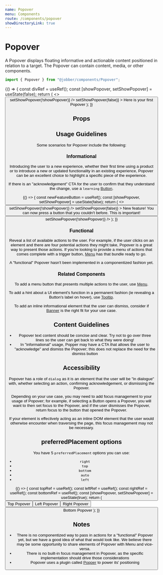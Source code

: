```yaml
---
name: Popover
menu: Components
route: /components/popover
showDirectoryLink: true
---
```



# Popover

A Popover displays floating informative and actionable content positioned in
relation to a target. The Popover can contain content, media, or other
components.

```ts
import { Popover } from "@jobber/components/Popover";
```

<Playground>
  {() => {
    const divRef = useRef();
    const [showPopover, setShowPopover] = useState(false);
    return (
      <>
        <span ref={divRef}>
          <Button
            label="Toggle Popover"
            onClick={() => setShowPopover(!showPopover)}
          />
        </span>
        <Popover
          attachTo={divRef}
          open={showPopover}
          preferredPlacement="right"
          onRequestClose={() => setShowPopover(false)}
        >
          <Content>Here is your first Popover</Content>
        </Popover>
      </>
    );
  }}
</Playground>

## Props

<Props of={Popover} />

## Usage Guidelines

Some scenarios for Popover include the following:

### Informational

Introducing the user to a new experience, whether their first time using a
product or to introduce a new or updated functionality in an existing
experience, Popover can be an excellent choice to highlight a specific piece of
the experience.

If there is an "acknowledgement" CTA for the user to confirm that they
understand the change, use a `learning`
[Button](https://atlantis.getjobber.com/components/button).

<Playground>
  {() => {
    const newFeatureButton = useRef();
    const [showPopover, setShowPopover] = useState(false);
    return (
      <>
        <span ref={newFeatureButton}>
          <Button
            label="New Feature"
            onClick={() => setShowPopover(!showPopover)}
          />
        </span>
        <Popover
          attachTo={newFeatureButton}
          open={showPopover}
          preferredPlacement="right"
          onRequestClose={() => setShowPopover(false)}
        >
          <Content>
            <Heading>New feature!</Heading>
            <Text>
              You can now press a button that you couldn't before. This is
              important!
            </Text>
            <Button
              label="Got it"
              variation="learning"
              onClick={() => setShowPopover(!showPopover)}
            />
          </Content>
        </Popover>
      </>
    );
  }}
</Playground>

### Functional

Reveal a list of available actions to the user. For example, if the user clicks
on an element and there are four potential actions they might take, Popover is a
great way to present those actions. If you're looking to provide a menu of
actions that comes complete with a trigger button,
[Menu](https://atlantis.getjobber.com/components/menu) has that bundle ready to
go.

<Banner type="warning" dismissible={false}>
  A "functional" Popover hasn't been implemented in a componentized fashion yet.
</Banner>

### Related Components

To add a menu button that presents multiple actions to the user, use
[Menu](https://atlantis.getjobber.com/components/menu).

To add a hint about a UI element's function in a permanent fashion (ie revealing
a Button's label on hover), use
[Tooltip](https://atlantis.getjobber.com/components/tooltip).

To add an inline informational element that the user can dismiss, consider if
[Banner](https://atlantis.getjobber.com/components/banner) is the right fit for
your use case.

## Content Guidelines

- Popover text content should be concise and clear. Try not to go over three
  lines so the user can get back to what they were doing!
- In "informational" usage, Popper may have a CTA that allows the user to
  "acknowledge" and dismiss the Popover; this does not replace the need for the
  dismiss button

## Accessibility

Popover has a role of `dialog` as it is an element that the user will be "in
dialogue" with, whether selecting an action, confirming acknowledgement, or
dismissing the Popover.

Depending on your use case, you may need to add focus management to your usage
of Popover; for example, if selecting a Button opens a Popover, you will want to
then set focus to the Popover, and if the user dismisses the Popover, return
focus to the button that opened the Popover.

If your element is effectively acting as an inline DOM element that the user
would otherwise encounter when traversing the page, this focus management may
not be necessary.

## preferredPlacement options

You have 5 `preferredPlacement` options you can use:

- `right`
- `top`
- `bottom`
- `auto`
- `left`

<Playground>
  {() => {
    const topRef = useRef();
    const leftRef = useRef();
    const rightRef = useRef();
    const bottomRef = useRef();
    const [showPopover, setShowPopover] = useState(true);
    return (
      <div>
        <Content>
          <span ref={topRef}>
            <Button label="Top Reference" />
          </span>
        </Content>
        <Popover attachTo={topRef} open={showPopover} preferredPlacement="top">
          <Content>Top Popover</Content>
        </Popover>
        <Content>
          <span ref={leftRef}>
            <Button label="Left Reference" />
          </span>
        </Content>
        <Popover
          attachTo={leftRef}
          open={showPopover}
          preferredPlacement="left"
        >
          <Content>Left Popover</Content>
        </Popover>
        <Content>
          <span ref={rightRef}>
            <Button label="Right Reference" />
          </span>
        </Content>
        <Popover
          attachTo={rightRef}
          open={showPopover}
          preferredPlacement="right"
        >
          <Content>Right Popover</Content>
        </Popover>
        <Content>
          <span ref={bottomRef}>
            <Button label="Bottom Reference" />
          </span>
        </Content>
        <Popover
          attachTo={bottomRef}
          open={showPopover}
          preferredPlacement="bottom"
        >
          <Content>Bottom Popover</Content>
        </Popover>
      </div>
    );
  }}
</Playground>

## Notes

- There is no componentized way to pass in actions for a "functional" Popover
  yet, but we have a good idea of what that would look like. We believe there
  may be some opportunity to share elements of Popover with Menu and vice-versa.
- There is no built-in focus management in Popover, as the specific
  implementation should drive those considerations
- Popover uses a plugin called [Popper](https://popper.js.org/react-popper/v2/)
  to power its' positioning
